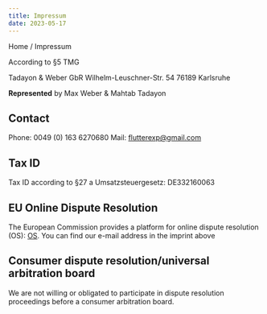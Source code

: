 ```yaml
---
title: Impressum
date: 2023-05-17
---
```



<Link href="/">Home</Link> / Impressum

According to §5 TMG

Tadayon & Weber GbR
Wilhelm-Leuschner-Str. 54
76189 Karlsruhe

**Represented** by Max Weber & Mahtab Tadayon

## Contact
Phone: 0049 (0) 163 6270680 Mail: flutterexp@gmail.com 

## Tax ID
Tax ID according to §27 a Umsatzsteuergesetz: DE332160063

## EU Online Dispute Resolution
The European Commission provides a platform for online dispute resolution (OS):
[OS](https://ec.europa.eu/consumers/odr/main/index.cfm?event=main.home.chooseLanguage).
You can find our e-mail address in the imprint above

## Consumer dispute resolution/universal arbitration board
We are not willing or obligated to participate in dispute resolution proceedings before a consumer arbitration board.